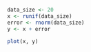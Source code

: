 
```r
data_size <- 20
x <- runif(data_size)
error <- rnorm(data_size)
y <- x + error

plot(x, y)
```
